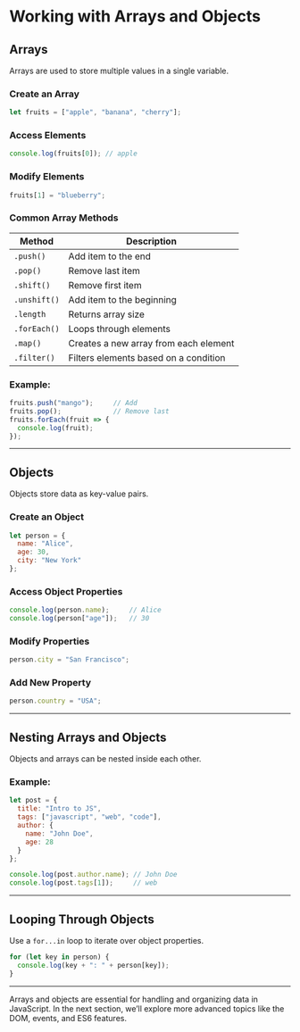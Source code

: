 
# Working with Arrays and Objects

## Arrays

Arrays are used to store multiple values in a single variable.

### Create an Array
```js
let fruits = ["apple", "banana", "cherry"];
```

### Access Elements
```js
console.log(fruits[0]); // apple
```

### Modify Elements
```js
fruits[1] = "blueberry";
```

### Common Array Methods

| Method        | Description                            |
|---------------|----------------------------------------|
| `.push()`     | Add item to the end                    |
| `.pop()`      | Remove last item                       |
| `.shift()`    | Remove first item                      |
| `.unshift()`  | Add item to the beginning              |
| `.length`     | Returns array size                     |
| `.forEach()`  | Loops through elements                 |
| `.map()`      | Creates a new array from each element  |
| `.filter()`   | Filters elements based on a condition  |

### Example:
```js
fruits.push("mango");     // Add
fruits.pop();             // Remove last
fruits.forEach(fruit => {
  console.log(fruit);
});
```

---

## Objects

Objects store data as key-value pairs.

### Create an Object
```js
let person = {
  name: "Alice",
  age: 30,
  city: "New York"
};
```

### Access Object Properties
```js
console.log(person.name);     // Alice
console.log(person["age"]);   // 30
```

### Modify Properties
```js
person.city = "San Francisco";
```

### Add New Property
```js
person.country = "USA";
```

---

## Nesting Arrays and Objects

Objects and arrays can be nested inside each other.

### Example:
```js
let post = {
  title: "Intro to JS",
  tags: ["javascript", "web", "code"],
  author: {
    name: "John Doe",
    age: 28
  }
};

console.log(post.author.name); // John Doe
console.log(post.tags[1]);     // web
```

---

## Looping Through Objects

Use a `for...in` loop to iterate over object properties.

```js
for (let key in person) {
  console.log(key + ": " + person[key]);
}
```

---

Arrays and objects are essential for handling and organizing data in JavaScript. In the next section, we’ll explore more advanced topics like the DOM, events, and ES6 features.
